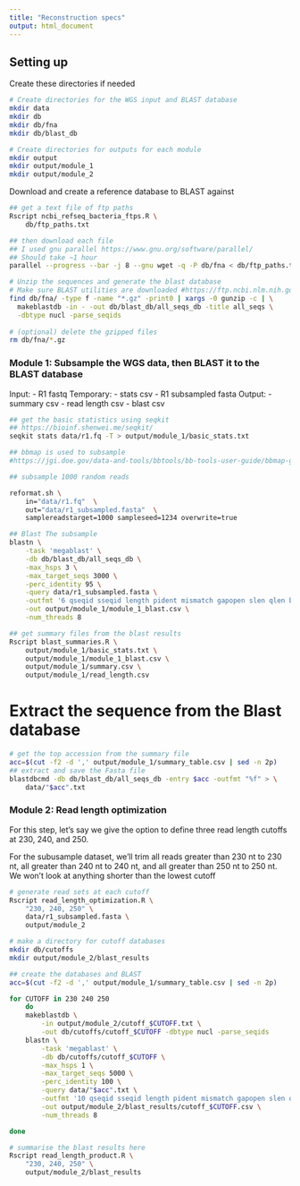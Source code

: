 ```yaml
---
title: "Reconstruction specs"
output: html_document
---
```



## Setting up

Create these directories if needed
```bash
# Create directories for the WGS input and BLAST database
mkdir data
mkdir db
mkdir db/fna
mkdir db/blast_db

# Create directories for outputs for each module
mkdir output
mkdir output/module_1
mkdir output/module_2
```


Download and create a reference database to BLAST against
```bash
## get a text file of ftp paths
Rscript ncbi_refseq_bacteria_ftps.R \
    db/ftp_paths.txt

## then download each file
## I used gnu parallel https://www.gnu.org/software/parallel/
## Should take ~1 hour
parallel --progress --bar -j 8 --gnu wget -q -P db/fna < db/ftp_paths.txt

# Unzip the sequences and generate the blast database
# Make sure BLAST utilities are downloaded #https://ftp.ncbi.nlm.nih.gov/blast/executables/blast+/LATEST/
find db/fna/ -type f -name "*.gz" -print0 | xargs -0 gunzip -c | \
  makeblastdb -in - -out db/blast_db/all_seqs_db -title all_seqs \
  -dbtype nucl -parse_seqids
  
# (optional) delete the gzipped files
rm db/fna/*.gz

```


### Module 1: Subsample the WGS data, then BLAST it to the BLAST database

Input:
 - R1 fastq
Temporary:
 - stats csv
 - R1 subsampled fasta
Output:
 - summary csv
 - read length csv
 - blast csv

```bash
## get the basic statistics using seqkit
## https://bioinf.shenwei.me/seqkit/
seqkit stats data/r1.fq -T > output/module_1/basic_stats.txt

## bbmap is used to subsample
#https://jgi.doe.gov/data-and-tools/bbtools/bb-tools-user-guide/bbmap-guide/

## subsample 1000 random reads

reformat.sh \
    in="data/r1.fq"  \
    out="data/r1_subsampled.fasta"  \
    samplereadstarget=1000 sampleseed=1234 overwrite=true

## Blast The subsample
blastn \
    -task 'megablast' \
    -db db/blast_db/all_seqs_db \
    -max_hsps 3 \
    -max_target_seqs 3000 \
    -perc_identity 95 \
    -query data/r1_subsampled.fasta \
    -outfmt '6 qseqid sseqid length pident mismatch gapopen slen qlen bitscore stitle' \
    -out output/module_1/module_1_blast.csv \
    -num_threads 8

## get summary files from the blast results
Rscript blast_summaries.R \
    output/module_1/basic_stats.txt \
    output/module_1/module_1_blast.csv \
    output/module_1/summary.csv \
    output/module_1/read_length.csv

```

# Extract the sequence from the Blast database
```bash
# get the top accession from the summary file
acc=$(cut -f2 -d ',' output/module_1/summary_table.csv | sed -n 2p)
## extract and save the Fasta file
blastdbcmd -db db/blast_db/all_seqs_db -entry $acc -outfmt "%f" > \
    data/"$acc".txt
```

### Module 2: Read length optimization

For this step, let's say we give the option to define three read length cutoffs
at 230, 240, and 250.

For the subusample dataset, we'll trim all reads greater than 230 nt to 230 nt,
all greater than 240 nt to 240 nt, and all greater than 250 nt to 250 nt. We won't
look at anything shorter than the lowest cutoff
```bash
# generate read sets at each cutoff
Rscript read_length_optimization.R \
    "230, 240, 250" \
    data/r1_subsampled.fasta \
    output/module_2

# make a directory for cutoff databases
mkdir db/cutoffs
mkdir output/module_2/blast_results

## create the databases and BLAST
acc=$(cut -f2 -d ',' output/module_1/summary_table.csv | sed -n 2p)

for CUTOFF in 230 240 250
    do
	makeblastdb \
        -in output/module_2/cutoff_$CUTOFF.txt \
        -out db/cutoffs/cutoff_$CUTOFF -dbtype nucl -parse_seqids
    blastn \
        -task 'megablast' \
        -db db/cutoffs/cutoff_$CUTOFF \
        -max_hsps 1 \
        -max_target_seqs 5000 \
        -perc_identity 100 \
        -query data/"$acc".txt \
        -outfmt '10 qseqid sseqid length pident mismatch gapopen slen qlen bitscore' \
        -out output/module_2/blast_results/cutoff_$CUTOFF.csv \
        -num_threads 8

done

# summarise the blast results here
Rscript read_length_product.R \
    "230, 240, 250" \
    output/module_2/blast_results

```




